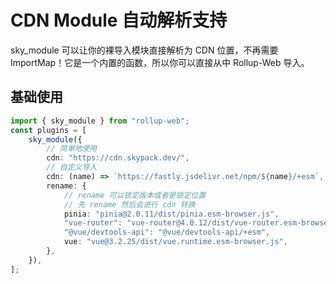 
# CDN Module 自动解析支持

sky_module 可以让你的裸导入模块直接解析为 CDN 位置，不再需要 ImportMap！它是一个内置的函数，所以你可以直接从中 Rollup-Web 导入。

## 基础使用

```ts
import { sky_module } from "rollup-web";
const plugins = [
    sky_module({
        // 简单地使用
        cdn: "https://cdn.skypack.dev/",
        // 自定义导入
        cdn: (name) => `https://fastly.jsdelivr.net/npm/${name}/+esm`,
        rename: {
            // rename 可以锁定版本或者是锁定位置
            // 先 rename 然后会进行 cdn 转换
            pinia: "pinia@2.0.11/dist/pinia.esm-browser.js",
            "vue-router": "vue-router@4.0.12/dist/vue-router.esm-browser.js",
            "@vue/devtools-api": "@vue/devtools-api/+esm",
            vue: "vue@3.2.25/dist/vue.runtime.esm-browser.js",
        },
    }),
];
```
